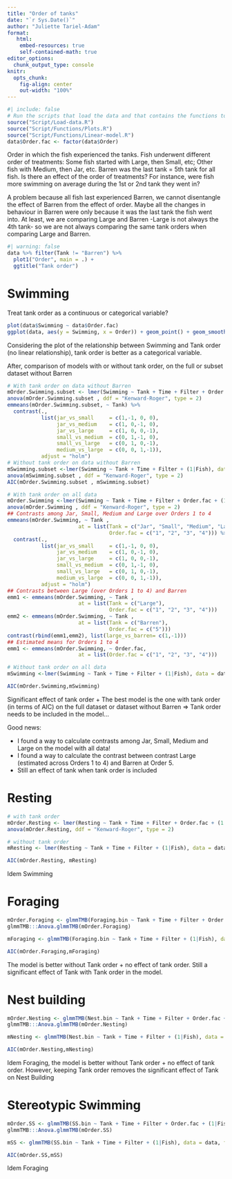 ```yaml
---
title: "Order of tanks"
date: "`r Sys.Date()`"
author: "Juliette Tariel-Adam"
format: 
   html:
    embed-resources: true
    self-contained-math: true
editor_options: 
  chunk_output_type: console
knitr:
  opts_chunk:
    fig-align: center
    out-width: "100%"
---
```


```r
#| include: false
# Run the scripts that load the data and that contains the functions to plot and do the linear models
source("Script/Load-data.R")
source("Script/Functions/Plots.R")
source("Script/Functions/Linear-model.R")
data$Order.fac <- factor(data$Order)
```

Order in which the fish experienced the tanks. Fish underwent different order of treatments: Some fish started with Large, then Small, etc; Other fish with Medium, then Jar, etc. Barren was the last tank = 5th tank for all fish. Is there an effect of the order of treatments? For instance, were fish more swimming on average during the 1st or 2nd tank they went in?  

A problem because all fish last experienced Barren, we cannot disentangle the effect of Barren from the effect of order. Maybe all the changes in behaviour in Barren were only because it was the last tank the fish went into. At least, we are comparing Large and Barren -Large is not always the 4th tank- so we are not always comparing the same tank orders when comparing Large and Barren. 

```r
#| warning: false
data %>% filter(Tank != "Barren") %>% 
  plot1("Order", main = .) +
  ggtitle("Tank order")
```

# Swimming

Treat tank order as a continuous or categorical variable? 

```r
plot(data$Swimming ~ data$Order.fac)
ggplot(data, aes(y = Swimming, x = Order)) + geom_point() + geom_smooth()
```

Considering the plot of the relationship between Swimming and Tank order (no linear relationship), tank order is better as a categorical variable.

After, comparison of models with or without tank order, on the full or subset dataset without Barren

```r
# With tank order on data without Barren
mOrder.Swimming.subset <- lmer(Swimming ~ Tank + Time + Filter + Order.fac + (1|Fish), data = filter(data, Tank !="Barren"))
anova(mOrder.Swimming.subset , ddf = "Kenward-Roger", type = 2) 
emmeans(mOrder.Swimming.subset, ~ Tank) %>% 
  contrast(.,
           list(jar_vs_small     = c(1,-1, 0, 0), 
                jar_vs_medium    = c(1, 0,-1, 0), 
                jar_vs_large     = c(1, 0, 0,-1),
                small_vs_medium  = c(0, 1,-1, 0),
                small_vs_large   = c(0, 1, 0,-1), 
                medium_vs_large  = c(0, 0, 1,-1)),
           adjust = "holm")
# Without tank order on data without Barren
mSwimming.subset <-lmer(Swimming ~ Tank + Time + Filter + (1|Fish), data = filter(data, Tank !="Barren")) 
anova(mSwimming.subset , ddf = "Kenward-Roger", type = 2)
AIC(mOrder.Swimming.subset , mSwimming.subset)

# With tank order on all data
mOrder.Swimming <-lmer(Swimming ~ Tank + Time + Filter + Order.fac + (1|Fish), data = data) 
anova(mOrder.Swimming , ddf = "Kenward-Roger", type = 2)
## Contrasts among Jar, Small, Medium and Large over Orders 1 to 4
emmeans(mOrder.Swimming, ~ Tank , 
                       at = list(Tank = c("Jar", "Small", "Medium", "Large"), 
                                 Order.fac = c("1", "2", "3", "4"))) %>% 
  contrast(.,
           list(jar_vs_small     = c(1,-1, 0, 0), 
                jar_vs_medium    = c(1, 0,-1, 0), 
                jar_vs_large     = c(1, 0, 0,-1),
                small_vs_medium  = c(0, 1,-1, 0),
                small_vs_large   = c(0, 1, 0,-1), 
                medium_vs_large  = c(0, 0, 1,-1)),
           adjust = "holm")
## Contrasts between Large (over Orders 1 to 4) and Barren
emm1 <- emmeans(mOrder.Swimming, ~ Tank , 
                       at = list(Tank = c("Large"), 
                                 Order.fac = c("1", "2", "3", "4")))
emm2 <- emmeans(mOrder.Swimming, ~ Tank , 
                       at = list(Tank = c("Barren"), 
                                 Order.fac = c("5")))
contrast(rbind(emm1,emm2), list(large_vs_barren= c(1,-1)))
## Estimated means for Orders 1 to 4
emm1 <- emmeans(mOrder.Swimming, ~ Order.fac, 
                       at = list(Order.fac = c("1", "2", "3", "4")))

# Without tank order on all data
mSwimming <-lmer(Swimming ~ Tank + Time + Filter + (1|Fish), data = data) 

AIC(mOrder.Swimming,mSwimming)
```

Significant effect of tank order + The best model is the one with tank order (in terms of AIC) on the full dataset or dataset without Barren => Tank order needs to be included in the model... 

Good news:

+ I found a way to calculate contrasts among Jar, Small, Medium and Large on the model with all data!
+ I found a way to calculate the contrast between contrast Large (estimated across Orders 1 to 4) and Barren at Order 5.
+ Still an effect of tank when tank order is included

# Resting

```r
# with tank order
mOrder.Resting <- lmer(Resting ~ Tank + Time + Filter + Order.fac + (1|Fish), data = data)
anova(mOrder.Resting, ddf = "Kenward-Roger", type = 2) 

# without tank order
mResting <- lmer(Resting ~ Tank + Time + Filter + (1|Fish), data = data) 

AIC(mOrder.Resting, mResting)
```

Idem Swimming

# Foraging

```r
mOrder.Foraging <- glmmTMB(Foraging.bin ~ Tank + Time + Filter + Order.fac + (1|Fish), data = data, family =binomial, control = glmmTMBControl(rank_check = "adjust")) 
glmmTMB:::Anova.glmmTMB(mOrder.Foraging)

mForaging <- glmmTMB(Foraging.bin ~ Tank + Time + Filter + (1|Fish), data = data, family =binomial)

AIC(mOrder.Foraging,mForaging)
```

The model is better without Tank order + no effect of tank order. Still a significant effect of Tank with Tank order in the model.

# Nest building

```r
mOrder.Nesting <- glmmTMB(Nest.bin ~ Tank + Time + Filter + Order.fac + (1|Fish), data = data, family =binomial, control = glmmTMBControl(rank_check = "adjust")) 
glmmTMB:::Anova.glmmTMB(mOrder.Nesting)

mNesting <- glmmTMB(Nest.bin ~ Tank + Time + Filter + (1|Fish), data = data, family =binomial)

AIC(mOrder.Nesting,mNesting)
```

Idem Foraging, the model is better without Tank order + no effect of tank order. However, keeping Tank order removes the significant effect of Tank on Nest Building

# Stereotypic Swimming

```r
mOrder.SS <- glmmTMB(SS.bin ~ Tank + Time + Filter + Order.fac + (1|Fish), data = data, family =binomial, control = glmmTMBControl(rank_check = "adjust")) 
glmmTMB:::Anova.glmmTMB(mOrder.SS)

mSS <- glmmTMB(SS.bin ~ Tank + Time + Filter + (1|Fish), data = data, family =binomial)

AIC(mOrder.SS,mSS)
```

Idem Foraging